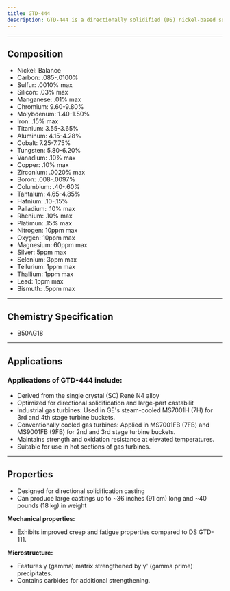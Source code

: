 ```yaml
---
title: GTD-444
description: GTD-444 is a directionally solidified (DS) nickel-based superalloy developed for high-temperature applications in industrial gas turbines. GTD-444's optimization for directional solidification and large-part castability, combined with its high-temperature strength and creep resistance, makes it valuable for critical components in industrial gas turbines. As of January 31, 2008, GTD-444 alloy in the advanced machine fleet leader had passed 8,000 fired hours, considered an industry milestone
---
```


---


## Composition

<Card className='properties'>
  <ul>
    <li>Nickel: Balance</li>
    <li>Carbon: .085-.0100%</li>
    <li>Sulfur: .0010% max</li>
    <li>Silicon: .03% max</li>
    <li>Manganese: .01% max</li>
    <li>Chromium: 9.60-9.80%</li>
    <li>Molybdenum: 1.40-1.50%</li>
    <li>Iron: .15% max</li>
    <li>Titanium: 3.55-3.65%</li>
    <li>Aluminum: 4.15-4.28%</li>
    <li>Cobalt: 7.25-7.75%</li>
    <li>Tungsten: 5.80-6.20%</li>
    <li>Vanadium: .10% max</li>
    <li>Copper: .10% max</li>
    <li>Zirconium: .0020% max</li>
    <li>Boron: .008-.0097%</li>
    <li>Columbium: .40-.60%</li>
    <li>Tantalum: 4.65-4.85%</li>
    <li>Hafnium: .10-.15%</li>
    <li>Palladium: .10% max</li>
    <li>Rhenium: .10% max</li>
    <li>Platimun: .15% max</li>
    <li>Nitrogen: 10ppm max</li>
    <li>Oxygen: 10ppm max</li>
    <li>Magnesium: 60ppm max</li>
    <li>Silver: 5ppm max</li>
    <li>Selenium: 3ppm max</li>
    <li>Tellurium: 1ppm max</li>
    <li>Thallium: 1ppm max</li>
    <li>Lead: 1ppm max</li>
    <li>Bismuth: .5ppm max</li>
  </ul>
</Card>

---

## Chemistry Specification

- B50AG18

---

## Applications

### Applications of GTD-444 include:

- Derived from the single crystal (SC) René N4 alloy
- Optimized for directional solidification and large-part castabilit
- Industrial gas turbines: Used in GE's steam-cooled MS7001H (7H) for 3rd and 4th stage turbine buckets.
- Conventionally cooled gas turbines: Applied in MS7001FB (7FB) and MS9001FB (9FB) for 2nd and 3rd stage turbine buckets.
- Maintains strength and oxidation resistance at elevated temperatures.
- Suitable for use in hot sections of gas turbines.

---

## Properties

- Designed for directional solidification casting
- Can produce large castings up to ~36 inches (91 cm) long and ~40 pounds (18 kg) in weight

**Mechanical properties:**

- Exhibits improved creep and fatigue properties compared to DS GTD-111.

**Microstructure:**

- Features γ (gamma) matrix strengthened by γ' (gamma prime) precipitates.
- Contains carbides for additional strengthening.
